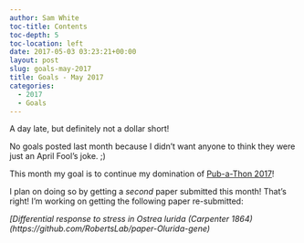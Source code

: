 ```yaml
---
author: Sam White
toc-title: Contents
toc-depth: 5
toc-location: left
date: 2017-05-03 03:23:21+00:00
layout: post
slug: goals-may-2017
title: Goals - May 2017
categories:
  - 2017
  - Goals
---
```


A day late, but definitely not a dollar short!

No goals posted last month because I didn't want anyone to think they were just an April Fool's joke. ;)

This month my goal is to continue my domination of [Pub-a-Thon 2017](https://github.com/sr320/LabDocs/wiki/Pub-a-thon-2017)!




I plan on doing so by getting a _second_ paper submitted this month! That's right! I'm working on getting the following paper re-submitted:

_[Differential response to stress in Ostrea lurida (Carpenter 1864)(https://github.com/RobertsLab/paper-Olurida-gene)_


